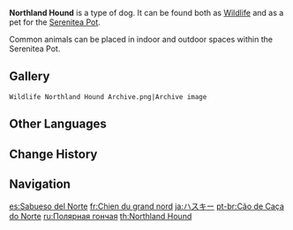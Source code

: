 {{Furnishing Infobox
|id             = 369102
|image          = Wildlife Northland Hound Icon.png
|category       = Animal
|subcategory    = Indoor Creature
|category2      = Animal
|subcategory2   = Outdoor Creature
|quality        = 3
|adeptal_energy = 100
|load           = 500
|reduced_load   = 500
|description    = Humanity's best friend!<br />These originate from a canine species from the far north and have a body of thick grey-white fur. They are quite hardy against the cold and are of an honest and lively character.<br />However, the temperate climate of the Realm Within tends to lend to their lazy side. Be sure to play with them more to keep them from getting too fat!
|lbType         = Wildlife
|lbFamily       = Beasts
|lbGroup        = Dogs
|source1        = [[Chubby]]
|source2        = [[Adeptal Mirror]]
}}

{{Description|Humanity's best friend!<br />These originate from a canine species from the far north and have a body of thick grey-white fur. They are quite hardy against the cold and are of an honest and lively character. It is highly inadvisable to leave them alone in a room with a squirrel.|[[Archive]] Description}}

'''Northland Hound''' is a type of dog. It can be found both as [[Wildlife]] and as a pet for the [[Serenitea Pot]].

Common animals can be placed in indoor and outdoor spaces within the Serenitea Pot.

==Gallery==
<gallery>
 Wildlife Northland Hound Archive.png|Archive image
</gallery>

==Other Languages==
{{Other Languages
|en      = Northland Hound
|zhs     = 北地犬
|zhs_rm  = Běidì Quǎn
|zht     = 北地犬
|zht_rm  = Běidì Quǎn
|zh_tl   = Northland Dog
|ja      = ハスキー
|ja_rm   = Hasukii
|ja_tl   = {{w|Husky}}
|ko      = 북극견
|ko_rm   = Bukgeuk-gyeon
|ko_tl   = Arctic Dog
|es      = Sabueso del Norte
|es_tl   = Hound of the North
|fr      = Chien du grand nord
|fr_tl   = Dog from the Far North
|ru      = Полярная гончая
|ru_tl   = Polar Hound
|th      = Northland Hound
|vi      = Chó Bắc Địa
|vi_tl   = 
|de      = Nordischer Hund
|de_tl   = Nordic Hound
|id      = Northland Hound
|pt      = Cão de Caça do Norte
|pt_tl   = 
|tr      = Kuzey Köpeği
|tr_tl   = 
|it      = Segugio del Nord
|it_tl   = 
}}

==Change History==
{{Change History|1.0}}

==Navigation==
{{Wildlife Navbox|state=collapsed}}
{{Furnishing Navbox/Living|Animal}}

[[es:Sabueso del Norte]]
[[fr:Chien du grand nord]]
[[ja:ハスキー]]
[[pt-br:Cão de Caça do Norte]]
[[ru:Полярная гончая]]
[[th:Northland Hound]]